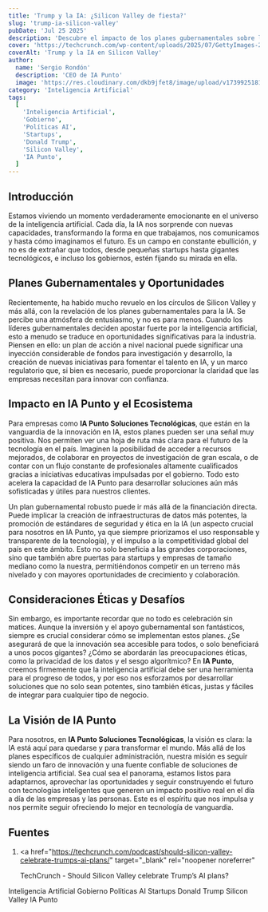 ```yaml
---
title: 'Trump y la IA: ¿Silicon Valley de fiesta?'
slug: 'trump-ia-silicon-valley'
pubDate: 'Jul 25 2025'
description: 'Descubre el impacto de los planes gubernamentales sobre la IA en Silicon Valley, las oportunidades para empresas como IA Punto, y los desafíos éticos en este emocionante campo tecnológico.'
cover: 'https://techcrunch.com/wp-content/uploads/2025/07/GettyImages-2224983065-e1753313001258.jpg'
coverAlt: 'Trump y la IA en Silicon Valley'
author:
  name: 'Sergio Rondón'
  description: 'CEO de IA Punto'
  image: 'https://res.cloudinary.com/dkb9jfet8/image/upload/v1739925181/sergio_gdcaeh.png'
category: 'Inteligencia Artificial'
tags:
  [
    'Inteligencia Artificial',
    'Gobierno',
    'Políticas AI',
    'Startups',
    'Donald Trump',
    'Silicon Valley',
    'IA Punto',
  ]
---
```


<h2 id="introduccion">Introducción</h2>

Estamos viviendo un momento verdaderamente emocionante en el universo de la inteligencia artificial. Cada día, la IA nos sorprende con nuevas capacidades, transformando la forma en que trabajamos, nos comunicamos y hasta cómo imaginamos el futuro. Es un campo en constante ebullición, y no es de extrañar que todos, desde pequeñas startups hasta gigantes tecnológicos, e incluso los gobiernos, estén fijando su mirada en ella.

<h2 id="planes-gubernamentales-y-oportunidades">
  Planes Gubernamentales y Oportunidades
</h2>

Recientemente, ha habido mucho revuelo en los círculos de Silicon Valley y más allá, con la revelación de los planes gubernamentales para la IA. Se percibe una atmósfera de entusiasmo, y no es para menos. Cuando los líderes gubernamentales deciden apostar fuerte por la inteligencia artificial, esto a menudo se traduce en oportunidades significativas para la industria. Piensen en ello: un plan de acción a nivel nacional puede significar una inyección considerable de fondos para investigación y desarrollo, la creación de nuevas iniciativas para fomentar el talento en IA, y un marco regulatorio que, si bien es necesario, puede proporcionar la claridad que las empresas necesitan para innovar con confianza.

<h2 id="impacto-en-ia-punto-y-el-ecosistema">
  Impacto en IA Punto y el Ecosistema
</h2>

Para empresas como **IA Punto Soluciones Tecnológicas**, que están en la vanguardia de la innovación en IA, estos planes pueden ser una señal muy positiva. Nos permiten ver una hoja de ruta más clara para el futuro de la tecnología en el país. Imaginen la posibilidad de acceder a recursos mejorados, de colaborar en proyectos de investigación de gran escala, o de contar con un flujo constante de profesionales altamente cualificados gracias a iniciativas educativas impulsadas por el gobierno. Todo esto acelera la capacidad de IA Punto para desarrollar soluciones aún más sofisticadas y útiles para nuestros clientes.

Un plan gubernamental robusto puede ir más allá de la financiación directa. Puede implicar la creación de infraestructuras de datos más potentes, la promoción de estándares de seguridad y ética en la IA (un aspecto crucial para nosotros en IA Punto, ya que siempre priorizamos el uso responsable y transparente de la tecnología), y el impulso a la competitividad global del país en este ámbito. Esto no solo beneficia a las grandes corporaciones, sino que también abre puertas para startups y empresas de tamaño mediano como la nuestra, permitiéndonos competir en un terreno más nivelado y con mayores oportunidades de crecimiento y colaboración.

<h2 id="consideraciones-eticas-y-desafios">
  Consideraciones Éticas y Desafíos
</h2>

Sin embargo, es importante recordar que no todo es celebración sin matices. Aunque la inversión y el apoyo gubernamental son fantásticos, siempre es crucial considerar cómo se implementan estos planes. ¿Se asegurará de que la innovación sea accesible para todos, o solo beneficiará a unos pocos gigantes? ¿Cómo se abordarán las preocupaciones éticas, como la privacidad de los datos y el sesgo algorítmico? En **IA Punto**, creemos firmemente que la inteligencia artificial debe ser una herramienta para el progreso de todos, y por eso nos esforzamos por desarrollar soluciones que no solo sean potentes, sino también éticas, justas y fáciles de integrar para cualquier tipo de negocio.

<h2 id="la-vision-de-ia-punto">La Visión de IA Punto</h2>

Para nosotros, en **IA Punto Soluciones Tecnológicas**, la visión es clara: la IA está aquí para quedarse y para transformar el mundo. Más allá de los planes específicos de cualquier administración, nuestra misión es seguir siendo un faro de innovación y una fuente confiable de soluciones de inteligencia artificial. Sea cual sea el panorama, estamos listos para adaptarnos, aprovechar las oportunidades y seguir construyendo el futuro con tecnologías inteligentes que generen un impacto positivo real en el día a día de las empresas y las personas. Este es el espíritu que nos impulsa y nos permite seguir ofreciendo lo mejor en tecnología de vanguardia.

<h2 id="fuentes">Fuentes</h2>

1.  <a
      href="https://techcrunch.com/podcast/should-silicon-valley-celebrate-trumps-ai-plans/"
      target="_blank"
      rel="noopener noreferrer"
    >
      TechCrunch - Should Silicon Valley celebrate Trump’s AI plans?
    </a>

<div class="flex flex-wrap gap-2 mt-8">
  <span class="inline-block px-3 py-1 bg-primary-100 text-primary-700 text-xs font-semibold rounded-full shadow-sm">
    Inteligencia Artificial
  </span>
  <span class="inline-block px-3 py-1 bg-primary-100 text-primary-700 text-xs font-semibold rounded-full shadow-sm">
    Gobierno
  </span>
  <span class="inline-block px-3 py-1 bg-primary-100 text-primary-700 text-xs font-semibold rounded-full shadow-sm">
    Políticas AI
  </span>
  <span class="inline-block px-3 py-1 bg-primary-100 text-primary-700 text-xs font-semibold rounded-full shadow-sm">
    Startups
  </span>
  <span class="inline-block px-3 py-1 bg-primary-100 text-primary-700 text-xs font-semibold rounded-full shadow-sm">
    Donald Trump
  </span>
  <span class="inline-block px-3 py-1 bg-primary-100 text-primary-700 text-xs font-semibold rounded-full shadow-sm">
    Silicon Valley
  </span>
  <span class="inline-block px-3 py-1 bg-primary-100 text-primary-700 text-xs font-semibold rounded-full shadow-sm">
    IA Punto
  </span>
</div>
